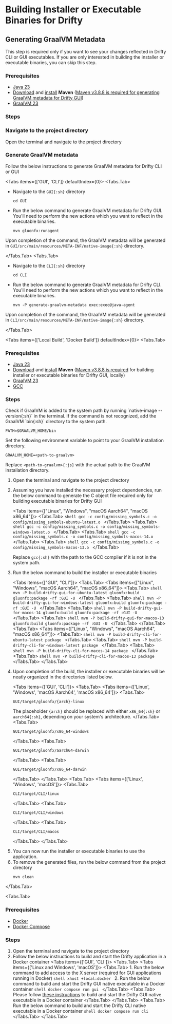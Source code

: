 
# Building Installer or Executable Binaries for Drifty

## Generating GraalVM Metadata

<Callout type="info">
  This step is required only if you want to see your changes reflected in Drifty
  CLI or GUI executables. If you are only interested in building the installer
  or executable binaries, you can skip this step.
</Callout>

### Prerequisites

- [Java 23](https://www.oracle.com/java/technologies/downloads/#java23)
- [Download](https://maven.apache.org/download.cgi#previous-stable-3-8-x-release) and [install](https://maven.apache.org/install.html) **Maven** ([Maven v3.8.8 is required for generating GraalVM metadata for Drifty GUI](https://github.com/gluonhq/gluonfx-maven-plugin/issues/462))
- [GraalVM 23](https://www.graalvm.org/downloads/)

### Steps

<Steps>

### Navigate to the project directory

Open the terminal and navigate to the project directory

### Generate GraalVM metadata

Follow the below instructions to generate GraalVM metadata for Drifty CLI or GUI

<Tabs items={['GUI', 'CLI']} defaultIndex={0}>
<Tabs.Tab>

- Navigate to the `GUI{:sh}` directory
  ```shell
  cd GUI
  ```
- Run the below command to generate GraalVM metadata for Drifty GUI. You'll need to perform the new actions which you want to reflect in the executable binaries.

  ```shell
  mvn gluonfx:runagent
  ```

Upon completion of the command, the GraalVM metadata will be generated in `GUI/src/main/resources/META-INF/native-image{:sh}` directory.

</Tabs.Tab>
<Tabs.Tab>

- Navigate to the `CLI{:sh}` directory

  ```shell
  cd CLI
  ```

- Run the below command to generate GraalVM metadata for Drifty CLI. You'll need to perform the new actions which you want to reflect in the executable binaries.

  ```shell
  mvn -P generate-graalvm-metadata exec:exec@java-agent
  ```

Upon completion of the command, the GraalVM metadata will be generated in `CLI/src/main/resources/META-INF/native-image{:sh}` directory.

</Tabs.Tab>

</Tabs>

</Steps>

<Tabs items={['Local Build', 'Docker Build']} defaultIndex={0}>
<Tabs.Tab>

### Prerequisites

- [Java 23](https://www.oracle.com/java/technologies/downloads/#java23)
- [Download](https://maven.apache.org/download.cgi#previous-stable-3-8-x-release) and [install](https://maven.apache.org/install.html) **Maven** ([Maven v3.8.8 is required](https://github.com/gluonhq/gluonfx-maven-plugin/issues/462) for building installer or executable binaries for Drifty GUI, locally)
- [GraalVM 23](https://www.graalvm.org/downloads/)
- [GCC](https://gcc.gnu.org/install/)

### Steps

<Callout type="info">
 Check if GraalVM is added to the system path by running `native-image --version{:sh}` in the terminal.
 If the command is not recognized, add the GraalVM `bin{:sh}` directory to the system path.

```shell
PATH=$GRAALVM_HOME/bin
```

Set the following environment variable to point to your GraalVM installation directory.

```shell
GRAALVM_HOME=<path-to-graalvm>
```

Replace `<path-to-graalvm>{:js}` with the actual path to the GraalVM installation directory.

</Callout>

1.  Open the terminal and navigate to the project directory
2.  Assuming you have installed the necessary project dependencies, run the below command to generate the C object file required only for building executable binaries for Drifty GUI

    <Tabs items={["Linux", "Windows", "macOS Aarch64", "macOS x86_64"]}>
      <Tabs.Tab>
        ```shell gcc -c config/missing_symbols.c -o
        config/missing_symbols-ubuntu-latest.o ```
      </Tabs.Tab>
      <Tabs.Tab>
        ```shell gcc -c config/missing_symbols.c -o
        config/missing_symbols-windows-latest.o ```
      </Tabs.Tab>
      <Tabs.Tab>
        ```shell gcc -c config/missing_symbols.c -o
        config/missing_symbols-macos-14.o ```
      </Tabs.Tab>
      <Tabs.Tab>
        ```shell gcc -c config/missing_symbols.c -o
        config/missing_symbols-macos-13.o ```
      </Tabs.Tab>
    </Tabs>

    Replace `gcc{:sh}` with the path to the GCC compiler if it is not in the system path.

3.  Run the below command to build the installer or executable binaries

    <Tabs items={["GUI", "CLI"]}>
      <Tabs.Tab>
        <Tabs items={["Linux", "Windows", "macOS Aarch64", "macOS x86_64"]}>
          <Tabs.Tab>
            ```shell mvn -P build-drifty-gui-for-ubuntu-latest gluonfx:build
            gluonfx:package -rf :GUI -U ```
          </Tabs.Tab>
          <Tabs.Tab>
            ```shell mvn -P build-drifty-gui-for-windows-latest gluonfx:build
            gluonfx:package -rf :GUI -U ```
          </Tabs.Tab>
          <Tabs.Tab>
            ```shell mvn -P build-drifty-gui-for-macos-14 gluonfx:build
            gluonfx:package -rf :GUI -U ```
          </Tabs.Tab>
          <Tabs.Tab>
            ```shell mvn -P build-drifty-gui-for-macos-13 gluonfx:build
            gluonfx:package -rf :GUI -U ```
          </Tabs.Tab>
        </Tabs>
      </Tabs.Tab>
      <Tabs.Tab>
        <Tabs items={["Linux", "Windows", "macOS Aarch64", "macOS x86_64"]}>
          <Tabs.Tab>
            ```shell mvn -P build-drifty-cli-for-ubuntu-latest package ```
          </Tabs.Tab>
          <Tabs.Tab>
            ```shell mvn -P build-drifty-cli-for-windows-latest package ```
          </Tabs.Tab>
          <Tabs.Tab>
            ```shell mvn -P build-drifty-cli-for-macos-14 package ```
          </Tabs.Tab>
          <Tabs.Tab>
            ```shell mvn -P build-drifty-cli-for-macos-13 package ```
          </Tabs.Tab>
        </Tabs>
      </Tabs.Tab>
    </Tabs>

4.  Upon completion of the build, the installer or executable binaries will be neatly organized in the directories listed below.

    <Tabs items={['GUI', 'CLI']}>
  <Tabs.Tab>
    <Tabs items={['Linux', 'Windows', 'macOS Aarch64', 'macOS x86_64']}>
    <Tabs.Tab>
      ```shell
      GUI/target/gluonfx/{arch}-linux
      ```
      The placeholder `{arch}` should be replaced with either `x86_64{:sh}` or `aarch64{:sh}`, depending on your system's architecture.
    </Tabs.Tab>
    <Tabs.Tab>
      ```shell
      GUI/target/gluonfx/x86_64-windows
      ```
    </Tabs.Tab>
    <Tabs.Tab>
      ```shell
      GUI/target/gluonfx/aarch64-darwin
      ```
    </Tabs.Tab>
    <Tabs.Tab>
      ```shell
      GUI/target/gluonfx/x86_64-darwin
      ```
    </Tabs.Tab>
    </Tabs>
  </Tabs.Tab>
  <Tabs.Tab>
    <Tabs items={['Linux', 'Windows', 'macOS']}>
    <Tabs.Tab>
      ```shell
      CLI/target/CLI/linux
      ```
    </Tabs.Tab>
    <Tabs.Tab>
      ```shell
      CLI/target/CLI/windows
      ```
    </Tabs.Tab>
    <Tabs.Tab>
      ```shell
      CLI/target/CLI/macos
      ```
    </Tabs.Tab>
    </Tabs>
  </Tabs.Tab>
</Tabs>

5.  You can now run the installer or executable binaries to use the application.
6.  To remove the generated files, run the below command from the project directory
    ```shell
    mvn clean
    ```

</Tabs.Tab>

<Tabs.Tab>

### Prerequisites

- [Docker](https://docs.docker.com/get-started/get-docker/)
- [Docker Compose](https://docs.docker.com/compose/install/)

### Steps

1.  Open the terminal and navigate to the project directory
2.  Follow the below instructions to build and start the Drifty application in a Docker container
    <Tabs items={['GUI', 'CLI']}>
    <Tabs.Tab>
    <Tabs items={['Linux and Windows', 'macOS']}>
    <Tabs.Tab> 1. Run the below command to add access to the X server (required for GUI applications running in Docker)
    `shell
                xhost +local:docker
                ` 2. Run the below command to build and start the Drifty GUI native executable in a Docker container
    `shell
                docker compose run gui
                `
    </Tabs.Tab>
    <Tabs.Tab>
    Please follow [these instructions](macOS-docker-build-instructions.md) to build and start the Drifty GUI native executable in a Docker container
    </Tabs.Tab>
    </Tabs>
    </Tabs.Tab>
    <Tabs.Tab>
    Run the below command to build and start the Drifty CLI native executable in a Docker container
    `shell
        docker compose run cli
        `
    </Tabs.Tab>
    </Tabs>
    </Tabs.Tab>
</Tabs>
